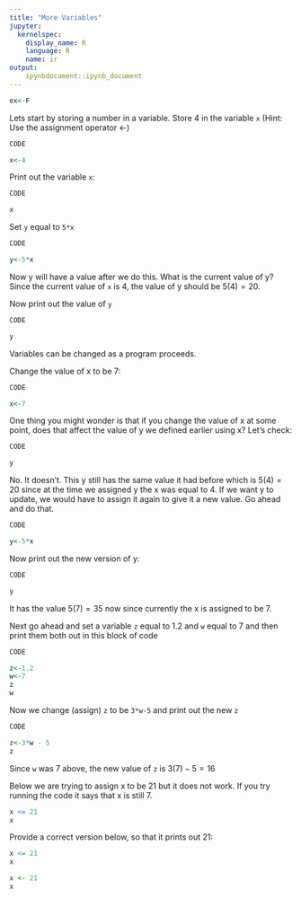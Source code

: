 ```yaml
---
title: "More Variables"
jupyter:
  kernelspec:
    display_name: R
    language: R
    name: ir
output:
    ipynbdocument::ipynb_document
---
```


```r
ex<-F
```

Lets start by storing a number in a variable. Store 4 in the variable `x` (Hint: Use the assignment operator <-)

```r
CODE
```
```r
x<-4
```

Print out the variable `x`:

```r
CODE
```
```r
x
```

Set `y` equal to `5*x`
```r
CODE
```
```r
y<-5*x
```
Now y will have a value after we do this. What is the current value of y? Since the current value of `x` is 4, the value of y should be $5(4)=20$. 

Now print out the value of `y`
```r
CODE
```
```r
y
```

Variables can be changed as a program proceeds.

Change the value of x to be 7: 

```r
CODE
```
```r
x<-7
```

One thing you might wonder is that if you change the value of x at some point, does that affect the value of y we defined earlier using x? Let's check:
```r
CODE
```
```r
y
```

No. It doesn't. This y still has the same value it had before which is $5(4) = 20$ since at the time we assigned y the x was equal to 4. 
If we want y to update, we would have to assign it again to give it a new value. Go ahead and do that.

```r
CODE
```
```r
y<-5*x
```

Now print out the new version of y:

```r
CODE
```
```r
y
```
It has the value $5(7) = 35$ now since currently the x is assigned to be 7. 

Next go ahead and set a variable `z` equal to 1.2 and `w` equal to 7 and then print them both out in this block of code

```r
CODE
```
```r
z<-1.2
w<-7
z
w
```

Now we change (assign) `z` to be `3*w-5` and print out the new `z`  
```r
CODE
```
```r
z<-3*w - 5 
z
```
Since `w` was 7 above, the new value of `z` is $3(7)-5 = 16$

Below we are trying to assign x to be 21 but it does not work. If you try running the code it says that x is still 7.

```r
x <= 21
x
```

Provide a correct version below, so that it prints out 21:

```r
x <= 21
x
```
```r
x <- 21
x
```


